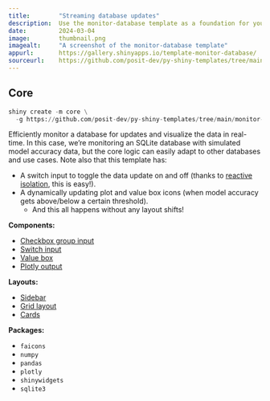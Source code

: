 ```yaml
---
title:        "Streaming database updates"
description:  Use the monitor-database template as a foundation for your next Shiny app.
date:         2024-03-04
image:        thumbnail.png
imagealt:     "A screenshot of the monitor-database template"
appurl:       https://gallery.shinyapps.io/template-monitor-database/
sourceurl:    https://github.com/posit-dev/py-shiny-templates/tree/main/monitor-database
---
```


::: {.panel-tabset .shiny-mode-tabset}
## Core
``` python
shiny create -m core \
  -g https://github.com/posit-dev/py-shiny-templates/tree/main/monitor-database
```
:::


Efficiently monitor a database for updates and visualize the data in real-time.
In this case, we're monitoring an SQLite database with simulated model accuracy data, but the core logic can easily adapt to other databases and use cases.
Note also that this template has:

* A switch input to toggle the data update on and off (thanks to [reactive isolation](/docs/reactive-patterns.html#isolate-events), this is easy!).
* A dynamically updating plot and value box icons (when model accuracy gets above/below a certain threshold).
  * And this all happens without any layout shifts!


:::: {.grid .tags}
::: {.g-col-6 .g-col-sm-4}

**Components:**

* [Checkbox group input](/components/inputs/checkbox-group)
* [Switch input](/components/inputs/switch)
* [Value box](/components/outputs/value-box)
* [Plotly output](/components/outputs/plot-plotly)

:::
::: {.g-col-6 .g-col-sm-4}

**Layouts:**

* [Sidebar](/layouts/sidebars)
* [Grid layout](/layouts/arrange)
* [Cards](/layouts/panels-cards/#content-divided-by-cards)

:::
::: {.g-col-6 .g-col-sm-4}

**Packages:**

* `faicons`
* `numpy`
* `pandas`
* `plotly`
* `shinywidgets`
* `sqlite3`

:::
::::